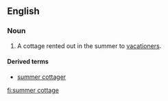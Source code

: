 ==English==
===Noun===
{{en-noun|head=[[summer]] [[cottage]]}}

# {{context|Canada|US|lang=en}} A cottage rented out in the summer to [[vacationer]]s.

====Derived terms====
* [[summer cottager]]

[[fi:summer cottage]]